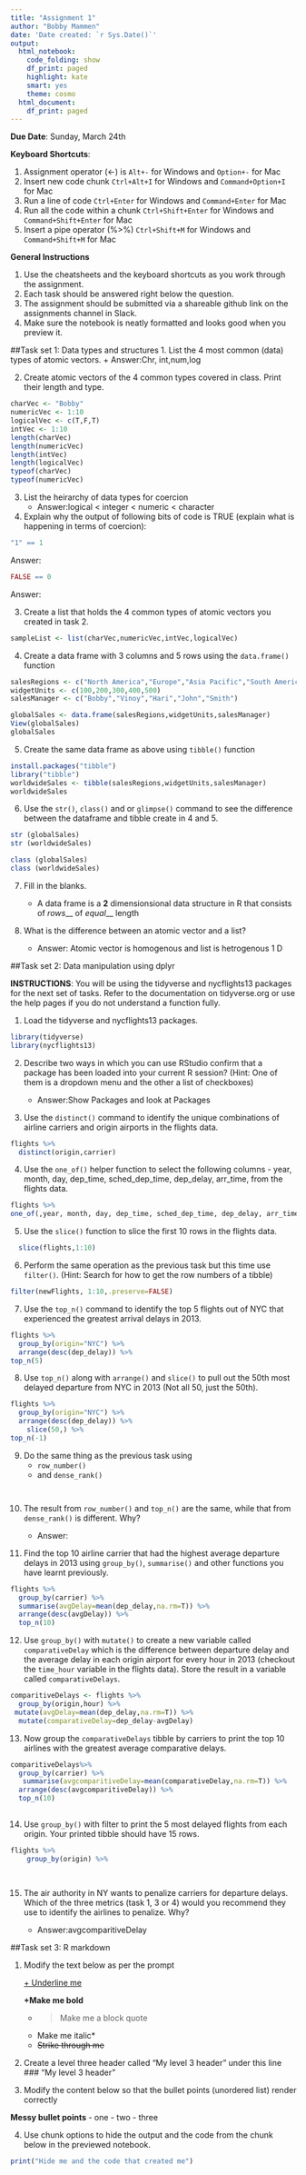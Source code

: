 ```yaml
---
title: "Assignment 1"
author: "Bobby Mammen"
date: 'Date created: `r Sys.Date()`'
output:
  html_notebook:
    code_folding: show
    df_print: paged
    highlight: kate
    smart: yes
    theme: cosmo
  html_document:
    df_print: paged
---
```


**Due Date**: Sunday, March 24th

**Keyboard Shortcuts**:

1. Assignment operator (<-) is `Alt+-` for Windows and `Option+-` for Mac
2. Insert new code chunk `Ctrl+Alt+I` for Windows and `Command+Option+I` for Mac
3. Run a line of code `Ctrl+Enter` for Windows and `Command+Enter` for Mac
4. Run all the code within a chunk `Ctrl+Shift+Enter` for Windows and `Command+Shift+Enter` for Mac
5. Insert a pipe operator (%>%) `Ctrl+Shift+M` for Windows and `Command+Shift+M` for Mac

**General Instructions**

1. Use the cheatsheets and the keyboard shortcuts as you work through the assignment.
2. Each task should be answered right below the question.
3. The assignment should be submitted via a shareable github link on the assignments channel in Slack.
4. Make sure the notebook is neatly formatted and looks good when you preview it.

##Task set 1: Data types and structures
1. List the 4 most common (data) types of atomic vectors.
    + Answer:Chr, int,num,log

2. Create atomic vectors of the 4 common types covered in class. Print their length and type.

```r
charVec <- "Bobby"
numericVec <- 1:10
logicalVec <- c(T,F,T)
intVec <- 1:10
length(charVec)
length(numericVec)
length(intVec)
length(logicalVec)
typeof(charVec)
typeof(numericVec)

```

3. List the heirarchy of data types for coercion
    + Answer:logical < integer < numeric < character

4. Explain why the output of following bits of code is TRUE (explain what is happening in terms of coercion): 

```r
"1" == 1
```
Answer:

```r
FALSE == 0
```
Answer:

3. Create a list that holds the 4 common types of atomic vectors you created in task 2.

```r
sampleList <- list(charVec,numericVec,intVec,logicalVec)
```
4. Create a data frame with 3 columns and 5 rows using the `data.frame()` function

```r
salesRegions <- c("North America","Europe","Asia Pacific","South America","Japan")
widgetUnits <- c(100,200,300,400,500)
salesManager <- c("Bobby","Vinoy","Hari","John","Smith")

globalSales <- data.frame(salesRegions,widgetUnits,salesManager)
View(globalSales)
globalSales

```
5. Create the same data frame as above using `tibble()` function

```r
install.packages("tibble")
library("tibble")
worldwideSales <- tibble(salesRegions,widgetUnits,salesManager)
worldwideSales
```

6. Use the `str()`, `class()` and or `glimpse()` command to see the difference between the dataframe and tibble create in 4 and 5.

```r
str (globalSales)
str (worldwideSales)

class (globalSales)
class (worldwideSales)

```

7. Fill in the blanks. 

    + A data frame is a __2__ dimensionsional data structure in R that consists of _rows___ of _equal___ length

8. What is the difference between an atomic vector and a list?
    + Answer: Atomic vector is homogenous and list is hetrogenous 1 D


##Task set 2: Data manipulation using dplyr

**INSTRUCTIONS**: You will be using the tidyverse and nycflights13 packages for the next set of tasks. Refer to the documentation on tidyverse.org or use the help pages if you do not understand a function fully.

1. Load the tidyverse and nycflights13 packages.

```r

library(tidyverse)
library(nycflights13)
```

2. Describe two ways in which you can use RStudio confirm that a package has been loaded into your current R session? (Hint: One of them is a dropdown menu and the other a list of checkboxes)

    + Answer:Show Packages and look at Packages 

3. Use the `distinct()` command to identify the unique combinations of airline carriers and origin airports in the flights data.

```r
flights %>% 
  distinct(origin,carrier)
```

4. Use the `one_of()` helper function to select the following columns -  year, month, day, dep_time, sched_dep_time, dep_delay, arr_time, from the flights data.

```r
flights %>% 
one_of(,year, month, day, dep_time, sched_dep_time, dep_delay, arr_time)
```

5. Use the `slice()` function to slice the first 10 rows in the flights data.

```r

  slice(flights,1:10)
```

6. Perform the same operation as the previous task but this time use `filter()`. (Hint: Search for how to get the row numbers of a tibble)

```r


filter(newFlights, 1:10,.preserve=FALSE)

```

7. Use the `top_n()` command to identify the top 5 flights out of NYC that experienced the greatest arrival delays in 2013.

```r
flights %>% 
  group_by(origin="NYC") %>% 
  arrange(desc(dep_delay)) %>% 
top_n(5)
```

8. Use `top_n()` along with `arrange()` and `slice()` to pull out the 50th most delayed departure from NYC in 2013 (Not all 50, just the 50th). 
```r
flights %>% 
  group_by(origin="NYC") %>% 
  arrange(desc(dep_delay)) %>% 
    slice(50,) %>% 
top_n(-1)

```

9. Do the same thing as the previous task using 
    + `row_number()`
    + and `dense_rank()`
```r

```

```r

```


10. The result from `row_number()` and `top_n()` are the same, while that from `dense_rank()` is different. Why?

    + Answer:

11. Find the top 10 airline carrier that had the highest average departure delays in 2013 using `group_by()`, `summarise()` and other functions you have learnt previously.
```r
flights %>% 
  group_by(carrier) %>% 
  summarise(avgDelay=mean(dep_delay,na.rm=T)) %>% 
  arrange(desc(avgDelay)) %>% 
  top_n(10)


```

12. Use `group_by()` with `mutate()` to create a new variable called `comparativeDelay` which is the difference between departure delay and the average delay in each origin airport for every hour in 2013 (checkout the `time_hour` variable in the flights data). Store the result in a variable called `comparativeDelays`.
```r
comparitiveDelays <- flights %>% 
  group_by(origin,hour) %>% 
 mutate(avgDelay=mean(dep_delay,na.rm=T)) %>% 
  mutate(comparativeDelay=dep_delay-avgDelay) 
```

13. Now group the `comparativeDelays` tibble by carriers to print the top 10 airlines with the greatest average comparative delays.
```r
comparitiveDelays%>% 
  group_by(carrier) %>% 
   summarise(avgcomparitiveDelay=mean(comparativeDelay,na.rm=T)) %>% 
  arrange(desc(avgcomparitiveDelay)) %>% 
  top_n(10)
  
```

14. Use `group_by()` with filter to print the 5 most delayed flights from each origin. Your printed tibble should have 15 rows.
```r
flights %>% 
    group_by(origin) %>% 

  
```

15. The air authority in NY wants to penalize carriers for departure delays. Which of the three metrics (task 1, 3 or 4) would you recommend they use to identify the airlines to penalize. Why?

    + Answer:avgcomparitiveDelay
    
##Task set 3: R markdown

1. Modify the text below as per the prompt
    
    <u>+ Underline me</u>
    
    
   **+Make me bold**
   
    + >Make me a block quote
    
    * Make me italic*
    + ~~Strike through me~~

2. Create a level three header called "My level 3 header" under this line 
### "My level 3 header"

3. Modify the content below so that the bullet points (unordered list) render correctly

**Messy bullet points**
- one
- two
- three

4. Use chunk options to hide the output and the code from the chunk below in the previewed notebook.

```r
print("Hide me and the code that created me")
```


